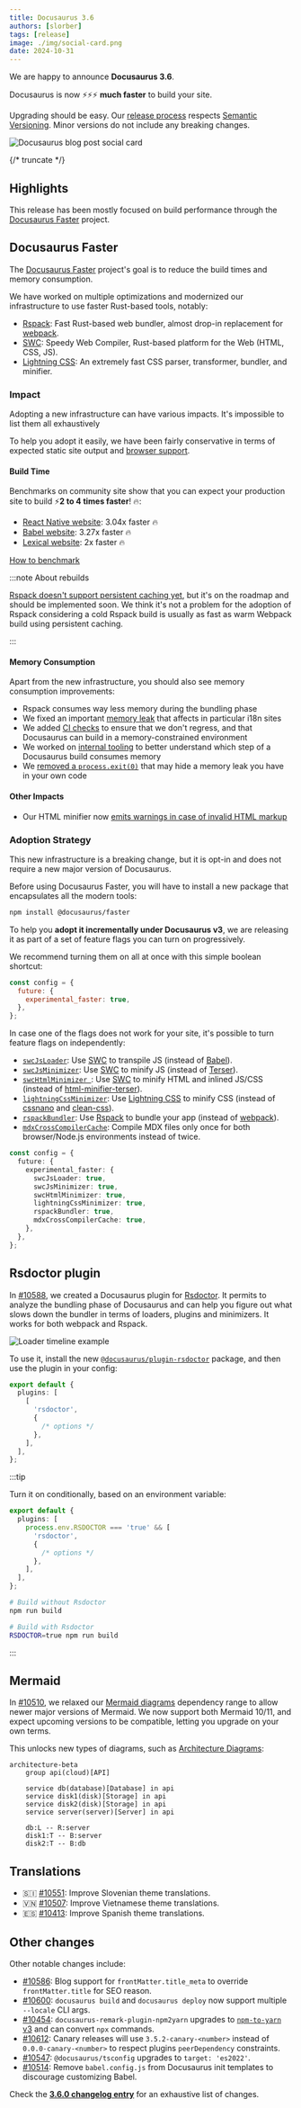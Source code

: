 ```yaml
---
title: Docusaurus 3.6
authors: [slorber]
tags: [release]
image: ./img/social-card.png
date: 2024-10-31
---
```


We are happy to announce **Docusaurus 3.6**.

Docusaurus is now ⚡️⚡️⚡️ **much faster** to build your site.

Upgrading should be easy. Our [release process](/community/release-process) respects [Semantic Versioning](https://semver.org/). Minor versions do not include any breaking changes.

![Docusaurus blog post social card](./img/social-card.png)

{/* truncate */}

## Highlights

This release has been mostly focused on build performance through the [Docusaurus Faster](https://github.com/facebook/docusaurus/issues/10556) project.

## Docusaurus Faster

The [Docusaurus Faster](https://github.com/facebook/docusaurus/issues/10556) project's goal is to reduce the build times and memory consumption.

We have worked on multiple optimizations and modernized our infrastructure to use faster Rust-based tools, notably:

- [Rspack](https://rspack.dev/): Fast Rust-based web bundler, almost drop-in replacement for [webpack](https://webpack.js.org/).
- [SWC](https://swc.rs/): Speedy Web Compiler, Rust-based platform for the Web (HTML, CSS, JS).
- [Lightning CSS](https://lightningcss.dev/): An extremely fast CSS parser, transformer, bundler, and minifier.

### Impact

Adopting a new infrastructure can have various impacts. It's impossible to list them all exhaustively

To help you adopt it easily, we have been fairly conservative in terms of expected static site output and [browser support](/docs/browser-support).

#### Build Time

Benchmarks on community site show that you can expect your production site to build ⚡️**2 to 4 times faster**! 🔥:

- [React Native website](https://github.com/facebook/react-native-website/pull/4268): 3.04x faster 🔥
- [Babel website](https://github.com/babel/website/pull/2997): 3.27x faster 🔥
- [Lexical website](https://github.com/facebook/lexical/pull/6761): 2x faster 🔥

[How to benchmark](https://github.com/facebook/docusaurus/issues/10556#issuecomment-2407671873)

:::note About rebuilds

[Rspack doesn't support persistent caching yet](https://rspack.dev/misc/planning/roadmap#persistent-cache), but it's on the roadmap and should be implemented soon. We think it's not a problem for the adoption of Rspack considering a cold Rspack build is usually as fast as warm Webpack build using persistent caching.

:::

#### Memory Consumption

Apart from the new infrastructure, you should also see memory consumption improvements:

- Rspack consumes way less memory during the bundling phase
- We fixed an important [memory leak](https://github.com/facebook/docusaurus/pull/10599) that affects in particular i18n sites
- We added [CI checks](https://github.com/facebook/docusaurus/pull/10601) to ensure that we don't regress, and that Docusaurus can build in a memory-constrained environment
- We worked on [internal tooling](https://github.com/facebook/docusaurus/pull/10590) to better understand which step of a Docusaurus build consumes memory
- We [removed a `process.exit(0)`](https://github.com/facebook/docusaurus/pull/10410) that may hide a memory leak you have in your own code

#### Other Impacts

- Our HTML minifier now [emits warnings in case of invalid HTML markup](https://github.com/facebook/docusaurus/discussions/10580)

### Adoption Strategy

This new infrastructure is a breaking change, but it is opt-in and does not require a new major version of Docusaurus.

Before using Docusaurus Faster, you will have to install a new package that encapsulates all the modern tools:

```bash npm2yarn
npm install @docusaurus/faster
```

To help you **adopt it incrementally under Docusaurus v3**, we are releasing it as part of a set of feature flags you can turn on progressively.

We recommend turning them on all at once with this simple boolean shortcut:

```js
const config = {
  future: {
    experimental_faster: true,
  },
};
```

In case one of the flags does not work for your site, it's possible to turn feature flags on independently:

- [`swcJsLoader`](https://github.com/facebook/docusaurus/pull/10435): Use [SWC](https://swc.rs/) to transpile JS (instead of [Babel](https://babeljs.io/)).
- [`swcJsMinimizer`](https://github.com/facebook/docusaurus/pull/10441): Use [SWC](https://swc.rs/) to minify JS (instead of [Terser](https://github.com/terser/terser)).
- [`swcHtmlMinimizer `](https://github.com/facebook/docusaurus/pull/10554): Use [SWC](https://swc.rs/) to minify HTML and inlined JS/CSS (instead of [html-minifier-terser](https://github.com/terser/html-minifier-terser)).
- [`lightningCssMinimizer`](https://github.com/facebook/docusaurus/pull/10522): Use [Lightning CSS](https://lightningcss.dev/) to minify CSS (instead of [cssnano](https://github.com/cssnano/cssnano) and [clean-css](https://github.com/clean-css/clean-css)).
- [`rspackBundler`](https://github.com/facebook/docusaurus/pull/10402): Use [Rspack](https://rspack.dev/) to bundle your app (instead of [webpack](https://webpack.js.org/)).
- [`mdxCrossCompilerCache`](https://github.com/facebook/docusaurus/pull/10479): Compile MDX files only once for both browser/Node.js environments instead of twice.

```ts
const config = {
  future: {
    experimental_faster: {
      swcJsLoader: true,
      swcJsMinimizer: true,
      swcHtmlMinimizer: true,
      lightningCssMinimizer: true,
      rspackBundler: true,
      mdxCrossCompilerCache: true,
    },
  },
};
```

## Rsdoctor plugin

In [#10588](https://github.com/facebook/docusaurus/pull/10588), we created a Docusaurus plugin for [Rsdoctor](https://rsdoctor.dev/). It permits to analyze the bundling phase of Docusaurus and can help you figure out what slows down the bundler in terms of loaders, plugins and minimizers. It works for both webpack and Rspack.

![Loader timeline example](./img/rsdoctor.jpg)

To use it, install the new [`@docusaurus/plugin-rsdoctor`](/docs/api/plugins/@docusaurus/plugin-rsdoctor) package, and then use the plugin in your config:

```ts title="docusaurus.config.js"
export default {
  plugins: [
    [
      'rsdoctor',
      {
        /* options */
      },
    ],
  ],
};
```

:::tip

Turn it on conditionally, based on an environment variable:

```ts title="docusaurus.config.js"
export default {
  plugins: [
    process.env.RSDOCTOR === 'true' && [
      'rsdoctor',
      {
        /* options */
      },
    ],
  ],
};
```

```bash
# Build without Rsdoctor
npm run build

# Build with Rsdoctor
RSDOCTOR=true npm run build
```

:::

## Mermaid

In [#10510](https://github.com/facebook/docusaurus/pull/10510), we relaxed our [Mermaid diagrams](https://mermaid.js.org/) dependency range to allow newer major versions of Mermaid. We now support both Mermaid 10/11, and expect upcoming versions to be compatible, letting you upgrade on your own terms.

This unlocks new types of diagrams, such as [Architecture Diagrams](https://mermaid.js.org/syntax/architecture):

```mermaid
architecture-beta
    group api(cloud)[API]

    service db(database)[Database] in api
    service disk1(disk)[Storage] in api
    service disk2(disk)[Storage] in api
    service server(server)[Server] in api

    db:L -- R:server
    disk1:T -- B:server
    disk2:T -- B:db
```

## Translations

- 🇸🇮 [#10551](https://github.com/facebook/docusaurus/pull/10551): Improve Slovenian theme translations.
- 🇻🇳 [#10507](https://github.com/facebook/docusaurus/pull/10507): Improve Vietnamese theme translations.
- 🇪🇸 [#10413](https://github.com/facebook/docusaurus/pull/10413): Improve Spanish theme translations.

## Other changes

Other notable changes include:

- [#10586](https://github.com/facebook/docusaurus/pull/10586): Blog support for `frontMatter.title_meta` to override `frontMatter.title` for SEO reason.
- [#10600](https://github.com/facebook/docusaurus/pull/10600): `docusaurus build` and `docusaurus deploy` now support multiple `--locale` CLI args.
- [#10454](https://github.com/facebook/docusaurus/pull/10454): `docusaurus-remark-plugin-npm2yarn` upgrades to [`npm-to-yarn` v3](https://github.com/nebrelbug/npm-to-yarn/releases/tag/v3.0.0) and can convert `npx` commands.
- [#10612](https://github.com/facebook/docusaurus/pull/10612): Canary releases will use `3.5.2-canary-<number>` instead of `0.0.0-canary-<number>` to respect plugins `peerDependency` constraints.
- [#10547](https://github.com/facebook/docusaurus/pull/10547): `@docusaurus/tsconfig` upgrades to `target: 'es2022'`.
- [#10514](https://github.com/facebook/docusaurus/pull/10514): Remove `babel.config.js` from Docusaurus init templates to discourage customizing Babel.

Check the **[3.6.0 changelog entry](/changelog/3.6.0)** for an exhaustive list of changes.
